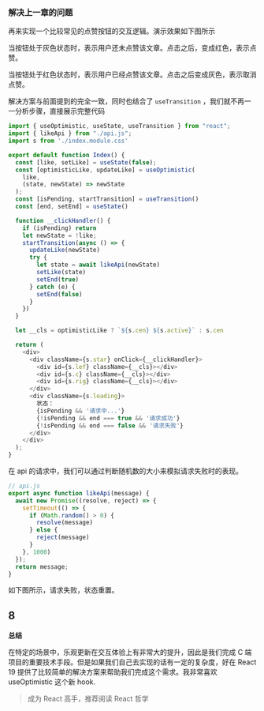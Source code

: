 

### **解决上一章的问题**

再来实现一个比较常见的点赞按钮的交互逻辑。演示效果如下图所示

当按钮处于灰色状态时，表示用户还未点赞该文章。点击之后，变成红色，表示点赞。

当按钮处于红色状态时，表示用户已经点赞该文章。点击之后变成灰色，表示取消点赞。

解决方案与前面提到的完全一致，同时也结合了 `useTransition` ，我们就不再一一分析步骤，直接展示完整代码

```js
import { useOptimistic, useState, useTransition } from "react";
import { likeApi } from "./api.js";
import s from './index.module.css'

export default function Index() {
  const [like, setLike] = useState(false);
  const [optimisticLike, updateLike] = useOptimistic(
    like,
    (state, newState) => newState
  );
  const [isPending, startTransition] = useTransition()
  const [end, setEnd] = useState()

  function __clickHandler() {
    if (isPending) return
    let newState = !like;
    startTransition(async () => {
      updateLike(newState)
      try {
        let state = await likeApi(newState)
        setLike(state)
        setEnd(true)
      } catch (e) {
        setEnd(false)
      }
    })
  }

  let __cls = optimisticLike ? `${s.cen} ${s.active}` : s.cen

  return (
    <div>
      <div className={s.star} onClick={__clickHandler}>
        <div id={s.lef} className={__cls}></div>
        <div id={s.c} className={__cls}></div>
        <div id={s.rig} className={__cls}></div>
      </div>
      <div className={s.loading}>
        状态：
        {isPending && '请求中...'}
        {!isPending && end === true && '请求成功'}
        {!isPending && end === false && '请求失败'}
      </div>
    </div>
  );
}
```

在 api 的请求中，我们可以通过判断随机数的大小来模拟请求失败时的表现。

```js
// api.js
export async function likeApi(message) {
  await new Promise((resolve, reject) => {
    setTimeout(() => {
      if (Math.random() > 0) {
        resolve(message)
      } else {
        reject(message)
      }
    }, 1000)
  });
  return message;
}
```

如下图所示，请求失败，状态重置。


## 8
**总结**

在特定的场景中，乐观更新在交互体验上有非常大的提升，因此是我们完成 C 端项目的重要技术手段。但是如果我们自己去实现的话有一定的复杂度，好在 React 19 提供了比较简单的解决方案来帮助我们完成这个需求。我非常喜欢 useOptimistic 这个新 hook.


> 成为 React 高手，推荐阅读 React 哲学
